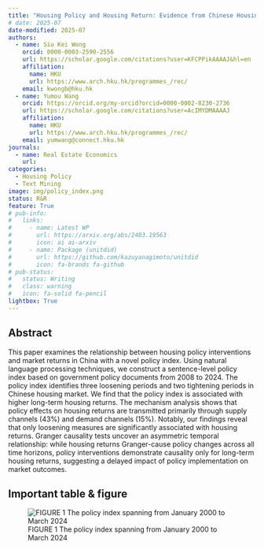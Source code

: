 ```yaml
---
title: "Housing Policy and Housing Return: Evidence from Chinese Housing Market"
# date: 2025-07
date-modified: 2025-07
authors:
  - name: Siu Kei Wong
    orcid: 0000-0003-2590-2556
    url: https://scholar.google.com/citations?user=KFCPPikAAAAJ&hl=en
    affiliation: 
      name: HKU
      url: https://www.arch.hku.hk/programmes_/rec/
    email: kwongb@hku.hk
  - name: Yumou Wang
    orcid: https://orcid.org/my-orcid?orcid=0000-0002-8230-2736
    url: https://scholar.google.com/citations?user=AcIMYDMAAAAJ
    affiliation: 
      name: HKU
      url: https://www.arch.hku.hk/programmes_/rec/
    email: yumwang@connect.hku.hk
journals:
  - name: Real Estate Economics
    url: 
categories:
  - Housing Policy
  - Text Mining
image: img/policy_index.png
status: R&R
feature: True
# pub-info:
#   links:
#     - name: Latest WP
#       url: https://arxiv.org/abs/2403.19563
#       icon: ai ai-arxiv
#     - name: Package (unitdid)
#       url: https://github.com/kazuyanagimoto/unitdid
#       icon: fa-brands fa-github
# pub-status: 
#   status: Writing
#   class: warning
#   icon: fa-solid fa-pencil
lightbox: True
---
```


## Abstract

This paper examines the relationship between housing policy interventions and market returns in China with a novel policy index. Using natural language processing techniques, we construct a sentence-level policy index based on government policy documents from 2008 to 2024. The policy index identifies three loosening periods and two tightening periods in Chinese housing market. We find that the policy index is associated with higher long-term housing returns. The mechanism analysis shows that policy effects on housing returns are transmitted primarily through supply channels (43%) and demand channels (15%). Notably, our findings reveal that only loosening measures are significantly associated with housing returns. Granger causality tests uncover an asymmetric temporal relationship: while housing returns Granger-cause policy changes across all time horizons, policy interventions demonstrate causality only for long-term housing returns, suggesting a delayed impact of policy implementation on market outcomes. 

## Important table & figure

::: {layout-ncol="2"}

![FIGURE 1 The policy index spanning from January 2000 to March 2024](img/policy_index.png)

:::

<!-- {{< ai blank-just-to-add-ai-dependency-to-this-page >}} -->